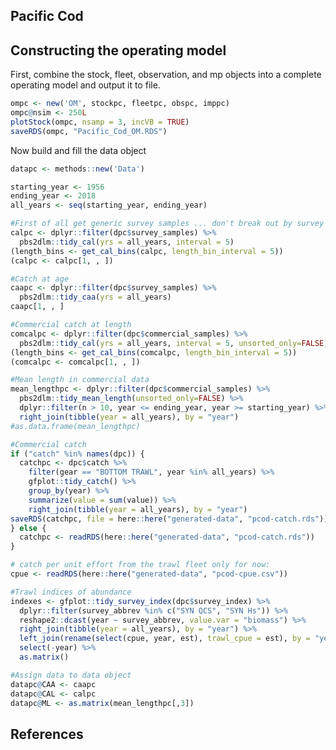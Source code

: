 
## Pacific Cod

## Constructing the operating model

First, combine the stock, fleet, observation, and mp objects into a complete operating model and output it to file.

```r
ompc <- new('OM', stockpc, fleetpc, obspc, imppc)
ompc@nsim <- 250L
plotStock(ompc, nsamp = 3, incVB = TRUE)
saveRDS(ompc, "Pacific_Cod_OM.RDS")

```

Now build and fill the data object

```r
datapc <- methods::new('Data')

starting_year <- 1956
ending_year <- 2018
all_years <- seq(starting_year, ending_year)

#First of all get generic survey samples ... don't break out by survey
calpc <- dplyr::filter(dpc$survey_samples) %>%
  pbs2dlm::tidy_cal(yrs = all_years, interval = 5)
(length_bins <- get_cal_bins(calpc, length_bin_interval = 5))
(calpc <- calpc[1, , ])

#Catch at age
caapc <- dplyr::filter(dpc$survey_samples) %>%
  pbs2dlm::tidy_caa(yrs = all_years)
caapc[1, , ]

#Commercial catch at length
comcalpc <- dplyr::filter(dpc$commercial_samples) %>%
  pbs2dlm::tidy_cal(yrs = all_years, interval = 5, unsorted_only=FALSE)
(length_bins <- get_cal_bins(comcalpc, length_bin_interval = 5))
(comcalpc <- comcalpc[1, , ])

#Mean length in commercial data
mean_lengthpc <- dplyr::filter(dpc$commercial_samples) %>%
  pbs2dlm::tidy_mean_length(unsorted_only=FALSE) %>%
  dplyr::filter(n > 10, year <= ending_year, year >= starting_year) %>%
  right_join(tibble(year = all_years), by = "year")
#as.data.frame(mean_lengthpc)

#Commercial catch
if ("catch" %in% names(dpc)) {
  catchpc <- dpc$catch %>%
    filter(gear == "BOTTOM TRAWL", year %in% all_years) %>%
    gfplot::tidy_catch() %>%
    group_by(year) %>%
    summarize(value = sum(value)) %>%
    right_join(tibble(year = all_years), by = "year")
saveRDS(catchpc, file = here::here("generated-data", "pcod-catch.rds"))
} else {
  catchpc <- readRDS(here::here("generated-data", "pcod-catch.rds"))
}

# catch per unit effort from the trawl fleet only for now:
cpue <- readRDS(here::here("generated-data", "pcod-cpue.csv"))

#Trawl indices of abundance
indexes <- gfplot::tidy_survey_index(dpc$survey_index) %>%
  dplyr::filter(survey_abbrev %in% c("SYN QCS", "SYN Hs")) %>%
  reshape2::dcast(year ~ survey_abbrev, value.var = "biomass") %>%
  right_join(tibble(year = all_years), by = "year") %>%
  left_join(rename(select(cpue, year, est), trawl_cpue = est), by = "year") %>%
  select(-year) %>%
  as.matrix()

#Assign data to data object
datapc@CAA <- caapc
datapc@CAL <- calpc
datapc@ML <- as.matrix(mean_lengthpc[,3])


```



## References {-}
<!--This manually sets the header for this unnumbered chapter.-->
\markboth{References}{References}

\noindent
\vspace{-2em}
\setlength{\parindent}{-0.2in}
\setlength{\leftskip}{0.2in}
\setlength{\parskip}{8pt}
